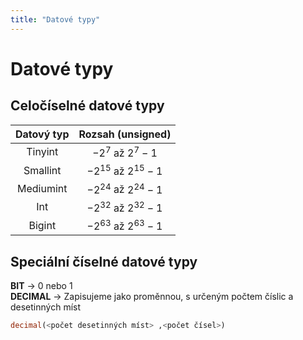```yaml
---
title: "Datové typy"
---
```

<!--
    Tky dodělat - 23.11.2022
-->


# Datové typy
## Celočíselné datové typy

|Datový typ|Rozsah (unsigned)|
|:--------:|:---------------:|
|Tinyint|$-2^{7}$ až $2^{7} - 1$| 
|Smallint|$-2^{15}$ až $2^{15} - 1$|
|Mediumint|$-2^{24}$ až $2^{24} - 1$|
|Int|$-2^{32}$ až $2^{32} - 1$|
|Bigint|$-2^{63}$ až $2^{63} - 1$|

## Speciální číselné datové typy
**BIT** -> $0$ nebo $1$ <br/>
**DECIMAL** -> Zapisujeme jako proměnnou, s určeným počtem číslic a desetinných míst

```sql
decimal(<počet desetinných míst> ,<počet čísel>)
```

